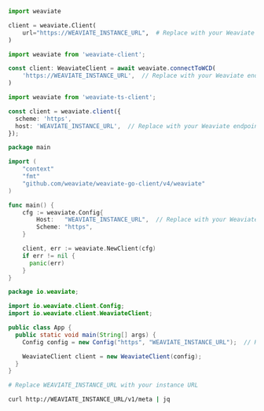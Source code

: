 
<Tabs groupId="languages">
<TabItem value="py4" label="Python Client v4">
  <FilteredTextBlock
    text={PyCode}
    startMarker="# START WithoutAuth"
    endMarker="# END WithoutAuth"
    language="py"
  />
</TabItem>
<TabItem value="py3" label="Python Client v3">

```python
import weaviate

client = weaviate.Client(
    url="https://WEAVIATE_INSTANCE_URL",  # Replace with your Weaviate endpoint
)
```

</TabItem>

<TabItem value="js" label="JS/TS Client v3">

```ts
import weaviate from 'weaviate-client';

const client: WeaviateClient = await weaviate.connectToWCD(
    'https://WEAVIATE_INSTANCE_URL',  // Replace with your Weaviate endpoint
)
```

</TabItem>

<TabItem value="js2" label="JS/TS Client v2">

```ts
import weaviate from 'weaviate-ts-client';

const client = weaviate.client({
  scheme: 'https',
  host: 'WEAVIATE_INSTANCE_URL',  // Replace with your Weaviate endpoint
});
```

</TabItem>
<TabItem value="go" label="Go">

```go
package main

import (
	"context"
	"fmt"
	"github.com/weaviate/weaviate-go-client/v4/weaviate"
)

func main() {
    cfg := weaviate.Config{
        Host:   "WEAVIATE_INSTANCE_URL",  // Replace with your Weaviate endpoint
        Scheme: "https",
    }

    client, err := weaviate.NewClient(cfg)
    if err != nil {
      panic(err)
    }
}
```

</TabItem>
<TabItem value="java" label="Java">

```java
package io.weaviate;

import io.weaviate.client.Config;
import io.weaviate.client.WeaviateClient;

public class App {
  public static void main(String[] args) {
    Config config = new Config("https", "WEAVIATE_INSTANCE_URL");  // Replace with your Weaviate endpoint

    WeaviateClient client = new WeaviateClient(config);
  }
}
```

</TabItem>
<TabItem value="curl" label="Curl">

```bash
# Replace WEAVIATE_INSTANCE_URL with your instance URL

curl http://WEAVIATE_INSTANCE_URL/v1/meta | jq
```

</TabItem>
</Tabs>
